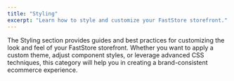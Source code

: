 ```yaml
---
title: "Styling"
excerpt: "Learn how to style and customize your FastStore storefront."
---
```


The Styling section provides guides and best practices for customizing the look and feel of your FastStore storefront. Whether you want to apply a custom theme, adjust component styles, or leverage advanced CSS techniques, this category will help you in creating a brand-consistent ecommerce experience.

<Flex>
  <WhatsNextCard
    title="Global Tokens"
    description="Learn about design tokens for colors, spacing, typography, and more."
    linkTo="./global-tokens/overview"
    linkTitle="See more"
  />
  <WhatsNextCard
    title="Icons"
    description="How to use and customize icons in your FastStore project."
    linkTo="./icons"
    linkTitle="See more"
  />
  <WhatsNextCard
    title="Themes"
    description="Explore available themes and how to apply them to your storefront."
    linkTo="./themes/overview"
    linkTitle="See more"
  />
  <WhatsNextCard
    title="Using Themes"
    description="Guides for importing, customizing, and using themes and UI components."
    linkTo="./using-themes/overview"
    linkTitle="See more"
  />
</Flex>

